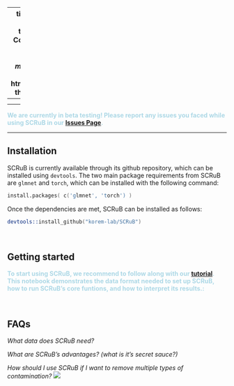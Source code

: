 
---
title: 'SCRuB: Source-tracking for Contamination Removal <br> &emsp;&emsp;&emsp;&emsp; in *micro*Biomes'
output: 
    html_document:
       theme: darkly
---
<style>
    body { background-color: #162138;
            text-color: whitesmoke}
</style>
<img src='Images/SCRuB_logo.png' align="right" height="300" />


</center>

--------------------------

**<span style="color:lightblue">We are currently in beta testing! Please report any issues you faced while using SCRuB in our [Issues Page](https://github.com/korem-lab/SCRuB/issues).</span>**

--------------------------

## Installation

SCRuB is currently available through its github repository, which can be installed using `devtools`. The two main package requirements from SCRuB are `glmnet` and `torch`, which can be installed with the following command:

```S
install.packages( c('glmnet', 'torch') )
```

Once the dependencies are met, SCRuB can be installed as follows:
```S
devtools::install_github("korem-lab/SCRuB")
```

&nbsp;

## Getting started

**<span style="color:lightblue">To start using SCRuB, we recommend to follow along with our [tutorial](tutorial.html). This notebook demonstrates the data format needed to set up SCRuB, how to run SCRuB's core funtions, and how to interpret its results.:</span>** 

&nbsp;

## FAQs
*What data does SCRuB need?*

*What are SCRuB's advantages? (what is it's secret sauce?)*

*How should I use SCRuB if I want to remove multiple types of contamination?*
![](images/sequential_scrubbing.png)

&nbsp;

